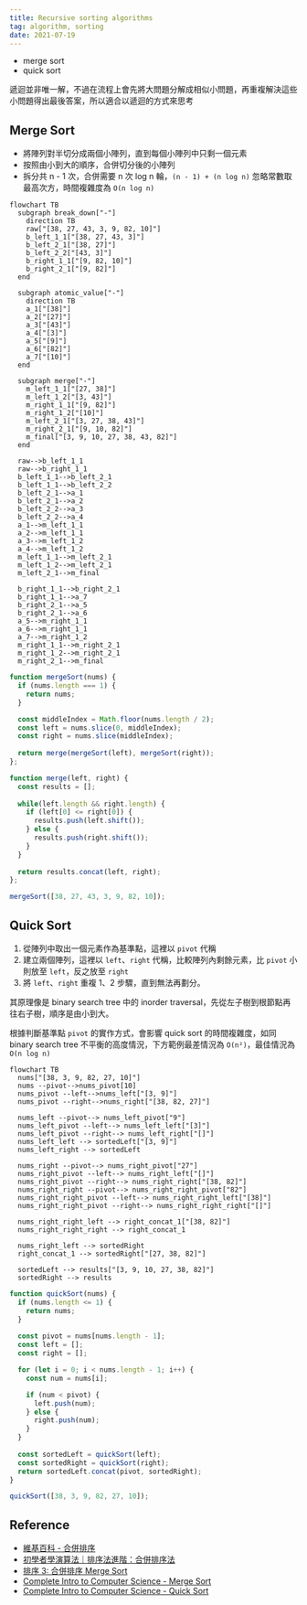 ```yaml
---
title: Recursive sorting algorithms
tag: algorithm, sorting
date: 2021-07-19
---
```


- merge sort
- quick sort

遞迴並非唯一解，不過在流程上會先將大問題分解成相似小問題，再重複解決這些小問題得出最後答案，所以適合以遞迴的方式來思考

## Merge Sort

- 將陣列對半切分成兩個小陣列，直到每個小陣列中只剩一個元素
- 按照由小到大的順序，合併切分後的小陣列
- 拆分共 n - 1 次，合併需要 n 次 log n 輪，`(n - 1) + (n log n)` 忽略常數取最高次方，時間複雜度為 `O(n log n)`

```mermaid
flowchart TB
  subgraph break_down["-"]
    direction TB
    raw["[38, 27, 43, 3, 9, 82, 10]"]
    b_left_1_1["[38, 27, 43, 3]"]
    b_left_2_1["[38, 27]"]
    b_left_2_2["[43, 3]"]
    b_right_1_1["[9, 82, 10]"]
    b_right_2_1["[9, 82]"]
  end

  subgraph atomic_value["-"]
    direction TB
    a_1["[38]"]
    a_2["[27]"]
    a_3["[43]"]
    a_4["[3]"]
    a_5["[9]"]
    a_6["[82]"]
    a_7["[10]"]
  end

  subgraph merge["-"]
    m_left_1_1["[27, 38]"]
    m_left_1_2["[3, 43]"]
    m_right_1_1["[9, 82]"]
    m_right_1_2["[10]"]
    m_left_2_1["[3, 27, 38, 43]"]
    m_right_2_1["[9, 10, 82]"]
    m_final["[3, 9, 10, 27, 38, 43, 82]"]
  end

  raw-->b_left_1_1
  raw-->b_right_1_1
  b_left_1_1-->b_left_2_1
  b_left_1_1-->b_left_2_2
  b_left_2_1-->a_1
  b_left_2_1-->a_2
  b_left_2_2-->a_3
  b_left_2_2-->a_4
  a_1-->m_left_1_1
  a_2-->m_left_1_1
  a_3-->m_left_1_2
  a_4-->m_left_1_2
  m_left_1_1-->m_left_2_1
  m_left_1_2-->m_left_2_1
  m_left_2_1-->m_final

  b_right_1_1-->b_right_2_1
  b_right_1_1-->a_7
  b_right_2_1-->a_5
  b_right_2_1-->a_6
  a_5-->m_right_1_1
  a_6-->m_right_1_1
  a_7-->m_right_1_2
  m_right_1_1-->m_right_2_1
  m_right_1_2-->m_right_2_1
  m_right_2_1-->m_final
```

```js
function mergeSort(nums) {
  if (nums.length === 1) {
    return nums;
  }

  const middleIndex = Math.floor(nums.length / 2);
  const left = nums.slice(0, middleIndex);
  const right = nums.slice(middleIndex);
  
  return merge(mergeSort(left), mergeSort(right));
};

function merge(left, right) {
  const results = [];
  
  while(left.length && right.length) {
    if (left[0] <= right[0]) {
      results.push(left.shift());
    } else {
      results.push(right.shift());
    }
  }
  
  return results.concat(left, right);
};

mergeSort([38, 27, 43, 3, 9, 82, 10]);
```

## Quick Sort

1. 從陣列中取出一個元素作為基準點，這裡以 `pivot` 代稱
1. 建立兩個陣列，這裡以 `left`、`right` 代稱，比較陣列內剩餘元素，比 `pivot` 小則放至 `left`，反之放至 `right`
1. 將 `left`、`right` 重複 1、2 步驟，直到無法再劃分。

其原理像是 binary search tree 中的 inorder traversal，先從左子樹到根節點再往右子樹，順序是由小到大。

根據判斷基準點 `pivot` 的實作方式，會影響 quick sort 的時間複雜度，如同 binary search tree 不平衡的高度情況，下方範例最差情況為 `O(n²)`，最佳情況為 `O(n log n)`



```mermaid
flowchart TB
  nums["[38, 3, 9, 82, 27, 10]"]
  nums --pivot-->nums_pivot[10]
  nums_pivot --left-->nums_left["[3, 9]"]
  nums_pivot --right-->nums_right["[38, 82, 27]"]

  nums_left --pivot--> nums_left_pivot["9"]
  nums_left_pivot --left--> nums_left_left["[3]"]
  nums_left_pivot --right--> nums_left_right["[]"]
  nums_left_left --> sortedLeft["[3, 9]"]
  nums_left_right --> sortedLeft

  nums_right --pivot--> nums_right_pivot["27"]
  nums_right_pivot --left--> nums_right_left["[]"]
  nums_right_pivot --right--> nums_right_right["[38, 82]"]
  nums_right_right --pivot--> nums_right_right_pivot["82"]
  nums_right_right_pivot --left--> nums_right_right_left["[38]"]
  nums_right_right_pivot --right--> nums_right_right_right["[]"]

  nums_right_right_left --> right_concat_1["[38, 82]"]
  nums_right_right_right --> right_concat_1

  nums_right_left --> sortedRight
  right_concat_1 --> sortedRight["[27, 38, 82]"]

  sortedLeft --> results["[3, 9, 10, 27, 38, 82]"]
  sortedRight --> results
```

```js
function quickSort(nums) {
  if (nums.length <= 1) {
    return nums;
  }
  
  const pivot = nums[nums.length - 1];
  const left = [];
  const right = [];

  for (let i = 0; i < nums.length - 1; i++) {
    const num = nums[i];

    if (num < pivot) {
      left.push(num);
    } else {
      right.push(num);
    }
  }
  
  const sortedLeft = quickSort(left);
  const sortedRight = quickSort(right);
  return sortedLeft.concat(pivot, sortedRight);
}

quickSort([38, 3, 9, 82, 27, 10]);
```

## Reference

- [維基百科 - 合併排序](https://zh.wikipedia.org/wiki/%E5%BD%92%E5%B9%B6%E6%8E%92%E5%BA%8F)
- [初學者學演算法｜排序法進階：合併排序法](https://medium.com/appworks-school/%E5%88%9D%E5%AD%B8%E8%80%85%E5%AD%B8%E6%BC%94%E7%AE%97%E6%B3%95-%E6%8E%92%E5%BA%8F%E6%B3%95%E9%80%B2%E9%9A%8E-%E5%90%88%E4%BD%B5%E6%8E%92%E5%BA%8F%E6%B3%95-6252651c6f7e)
- [排序 3: 合併排序 Merge Sort](https://ithelp.ithome.com.tw/articles/10218895)
- [Complete Intro to Computer Science - Merge Sort](https://btholt.github.io/complete-intro-to-computer-science/merge-sort)
- [Complete Intro to Computer Science - Quick Sort](https://btholt.github.io/complete-intro-to-computer-science/quick-sort)

